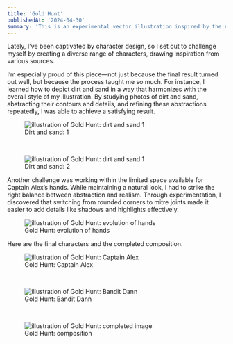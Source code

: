 ```yaml
---
title: 'Gold Hunt'
publishedAt: '2024-04-30'
summary: 'This is an experimental vector illustration inspired by the American pop-art style.'
---
```


Lately, I’ve been captivated by character design, so I set out to challenge myself by creating a diverse range of characters, drawing inspiration from various sources.

I’m especially proud of this piece—not just because the final result turned out well, but because the process taught me so much. For instance, I learned how to depict dirt and sand in a way that harmonizes with the overall style of my illustration. By studying photos of dirt and sand, abstracting their contours and details, and refining these abstractions repeatedly, I was able to achieve a satisfying result.

<figure style={{ textAlign: "center" }}>
  <img
    src="/gold-hunt/dirt-sand-1.jpg"
    alt="illustration of Gold Hunt: dirt and sand 1"
    style={{ marginBottom: "8px", maxWidth: "500px" }}
  />
  <figcaption>Dirt and sand: 1</figcaption>
</figure>
<br/>
<figure style={{ textAlign: "center" }}>
  <img
    src="/gold-hunt/dirt-sand-2.jpg"
    alt="illustration of Gold Hunt: dirt and sand 1"
    style={{ marginBottom: "8px", maxWidth: "500px" }}
  />
  <figcaption>Dirt and sand: 2</figcaption>
</figure>

Another challenge was working within the limited space available for Captain Alex’s hands. While maintaining a natural look, I had to strike the right balance between abstraction and realism. Through experimentation, I discovered that switching from rounded corners to mitre joints made it easier to add details like shadows and highlights effectively.

<figure style={{ textAlign: "center" }}>
  <img
    src="/gold-hunt/hands.jpg"
    alt="illustration of Gold Hunt: evolution of hands"
    style={{ marginBottom: "8px", maxWidth: "500px" }}
  />
  <figcaption>Gold Hunt: evolution of hands</figcaption>
</figure>

Here are the final characters and the completed composition.

<figure style={{ textAlign: "center" }}>
  <img
    src="/gold-hunt/main-1.jpg"
    alt="illustration of Gold Hunt: Captain Alex"
    style={{ marginBottom: "8px", maxWidth: "500px" }}
  />
  <figcaption>Gold Hunt: Captain Alex</figcaption>
</figure>
<br/>
<figure style={{ textAlign: "center" }}>
  <img
    src="/gold-hunt/main-2.jpg"
    alt="illustration of Gold Hunt: Bandit Dann"
    style={{ marginBottom: "8px", maxWidth: "500px" }}
  />
  <figcaption>Gold Hunt: Bandit Dann</figcaption>
</figure>
<br/>
<figure style={{ textAlign: "center" }}>
  <img
    src="/gold-hunt/main-3.jpg"
    alt="illustration of Gold Hunt: completed image"
    style={{ marginBottom: "8px", maxWidth: "500px" }}
  />
  <figcaption>Gold Hunt: composition</figcaption>
</figure>

